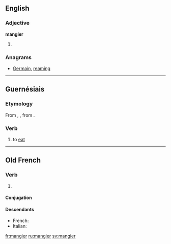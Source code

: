 ==English==

===Adjective===
'''mangier'''

# {{en-comparative of|mangy}}

===Anagrams===
* [[Germain#English|Germain]], [[reaming#English|reaming]]

----

==Guernésiais==

===Etymology===
From {{etyl|fro|roa-grn}} {{term|mengier|lang=fro}}, {{term|mangier|lang=fro}}, from {{etyl|la|roa-grn}} {{term|manduco|mandūcō, mandūcāre|lang=la}}.

===Verb===
{{head|roa-grn|verb}}

# to [[eat]]

----

==Old French==

===Verb===
{{head|fro|verb}}

# {{alternative form of|mengier|lang=fro}}

====Conjugation====
{{fro-conj-gier|man}}

====Descendants====
* French: {{l|fr|manger}}
* Italian: {{l|it|mangiare}}

[[fr:mangier]]
[[ru:mangier]]
[[sv:mangier]]